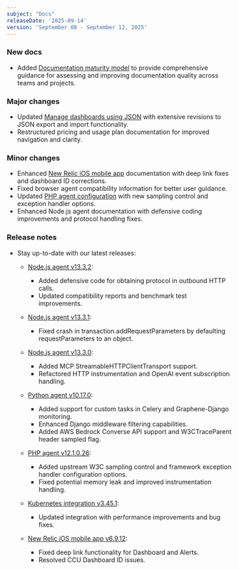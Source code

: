 ```yaml
---
subject: "Docs"
releaseDate: '2025-09-14'
version: 'September 08 - September 12, 2025'
---
```


### New docs

* Added [Documentation maturity model](/docs/data-apis/understand-data/new-relic-data-types/) to provide comprehensive guidance for assessing and improving documentation quality across teams and projects.

### Major changes

* Updated [Manage dashboards using JSON](/docs/query-your-data/explore-query-data/dashboards/manage-your-dashboard/#export-as-json) with extensive revisions to JSON export and import functionality.
* Restructured pricing and usage plan documentation for improved navigation and clarity.

### Minor changes

* Enhanced [New Relic iOS mobile app](/docs/mobile-monitoring/new-relic-mobile-ios/get-started/ios-installation/) documentation with deep link fixes and dashboard ID corrections.
* Fixed browser agent compatibility information for better user guidance.
* Updated [PHP agent configuration](/docs/apm/agents/php-agent/configuration/php-agent-configuration/) with new sampling control and exception handler options.
* Enhanced Node.js agent documentation with defensive coding improvements and protocol handling fixes.

### Release notes

* Stay up-to-date with our latest releases:

  * [Node.js agent v13.3.2](/docs/release-notes/agent-release-notes/nodejs-release-notes/node-agent-13-3-2):
    * Added defensive code for obtaining protocol in outbound HTTP calls.
    * Updated compatibility reports and benchmark test improvements.

  * [Node.js agent v13.3.1](/docs/release-notes/agent-release-notes/nodejs-release-notes/node-agent-13-3-1):
    * Fixed crash in transaction.addRequestParameters by defaulting requestParameters to an object.

  * [Node.js agent v13.3.0](/docs/release-notes/agent-release-notes/nodejs-release-notes/node-agent-13-3-0):
    * Added MCP StreamableHTTPClientTransport support.
    * Refactored HTTP instrumentation and OpenAI event subscription handling.

  * [Python agent v10.17.0](/docs/release-notes/agent-release-notes/python-agent-release-notes/python-agent-101700):
    * Added support for custom tasks in Celery and Graphene-Django monitoring.
    * Enhanced Django middleware filtering capabilities.
    * Added AWS Bedrock Converse API support and W3CTraceParent header sampled flag.

  * [PHP agent v12.1.0.26](/docs/release-notes/agent-release-notes/php-release-notes/php-agent-12-1-0-26):
    * Added upstream W3C sampling control and framework exception handler configuration options.
    * Fixed potential memory leak and improved instrumentation handling.

  * [Kubernetes integration v3.45.1](/docs/release-notes/infrastructure-release-notes/kubernetes-integration-release-notes/kubernetes-integration-3-45-1):
    * Updated integration with performance improvements and bug fixes.

  * [New Relic iOS mobile app v6.9.12](/docs/release-notes/mobile-apps-release-notes/new-relic-ios-release-notes/new-relic-ios-6102):
    * Fixed deep link functionality for Dashboard and Alerts.
    * Resolved CCU Dashboard ID issues.